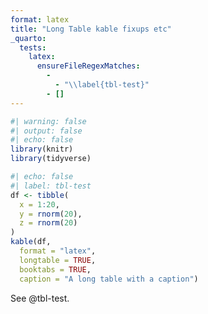 ```yaml
---
format: latex
title: "Long Table kable fixups etc"
_quarto:
  tests:
    latex:
      ensureFileRegexMatches:
        - 
          - "\\label{tbl-test}"
        - []
---
```


```r
#| warning: false
#| output: false
#| echo: false
library(knitr)
library(tidyverse)
```

```r
#| echo: false
#| label: tbl-test
df <- tibble(
  x = 1:20,
  y = rnorm(20),
  z = rnorm(20)
)
kable(df, 
  format = "latex", 
  longtable = TRUE, 
  booktabs = TRUE, 
  caption = "A long table with a caption")
```

See @tbl-test.

